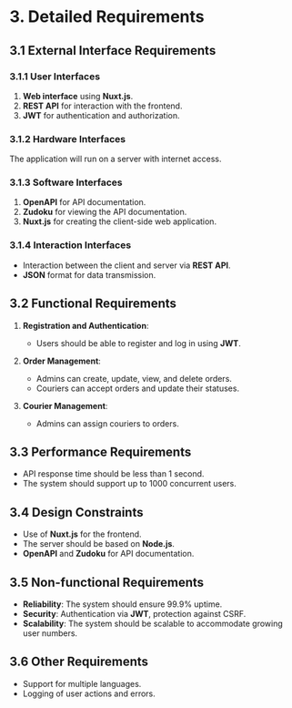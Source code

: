 
# 3. Detailed Requirements

## 3.1 External Interface Requirements

### 3.1.1 User Interfaces
1. **Web interface** using **Nuxt.js**.
2. **REST API** for interaction with the frontend.
3. **JWT** for authentication and authorization.

### 3.1.2 Hardware Interfaces
The application will run on a server with internet access.

### 3.1.3 Software Interfaces
1. **OpenAPI** for API documentation.
2. **Zudoku** for viewing the API documentation.
3. **Nuxt.js** for creating the client-side web application.

### 3.1.4 Interaction Interfaces
- Interaction between the client and server via **REST API**.
- **JSON** format for data transmission.

## 3.2 Functional Requirements

1. **Registration and Authentication**:
   - Users should be able to register and log in using **JWT**.

2. **Order Management**:
   - Admins can create, update, view, and delete orders.
   - Couriers can accept orders and update their statuses.

3. **Courier Management**:
   - Admins can assign couriers to orders.

## 3.3 Performance Requirements
- API response time should be less than 1 second.
- The system should support up to 1000 concurrent users.

## 3.4 Design Constraints
- Use of **Nuxt.js** for the frontend.
- The server should be based on **Node.js**.
- **OpenAPI** and **Zudoku** for API documentation.

## 3.5 Non-functional Requirements
- **Reliability**: The system should ensure 99.9% uptime.
- **Security**: Authentication via **JWT**, protection against CSRF.
- **Scalability**: The system should be scalable to accommodate growing user numbers.

## 3.6 Other Requirements
- Support for multiple languages.
- Logging of user actions and errors.
